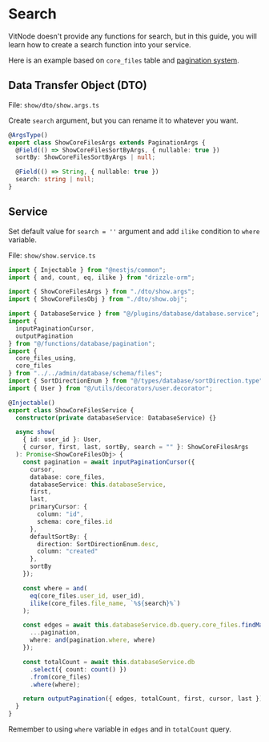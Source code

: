 # Search

VitNode doesn't provide any functions for search, but in this guide, you will learn how to create a search function into your service.

Here is an example based on `core_files` table and [pagination system](/docs/plugins/database/pagination).

## Data Transfer Object (DTO)

File: `show/dto/show.args.ts`

Create `search` argument, but you can rename it to whatever you want.

```ts {6-7}
@ArgsType()
export class ShowCoreFilesArgs extends PaginationArgs {
  @Field(() => ShowCoreFilesSortByArgs, { nullable: true })
  sortBy: ShowCoreFilesSortByArgs | null;

  @Field(() => String, { nullable: true })
  search: string | null;
}
```

## Service

Set default value for `search = ''` argument and add `ilike` condition to `where` variable.

File: `show/show.service.ts`

```ts {2, 25, 46, 51, 57}
import { Injectable } from "@nestjs/common";
import { and, count, eq, ilike } from "drizzle-orm";

import { ShowCoreFilesArgs } from "./dto/show.args";
import { ShowCoreFilesObj } from "./dto/show.obj";

import { DatabaseService } from "@/plugins/database/database.service";
import {
  inputPaginationCursor,
  outputPagination
} from "@/functions/database/pagination";
import {
  core_files_using,
  core_files
} from "../../admin/database/schema/files";
import { SortDirectionEnum } from "@/types/database/sortDirection.type";
import { User } from "@/utils/decorators/user.decorator";

@Injectable()
export class ShowCoreFilesService {
  constructor(private databaseService: DatabaseService) {}

  async show(
    { id: user_id }: User,
    { cursor, first, last, sortBy, search = "" }: ShowCoreFilesArgs
  ): Promise<ShowCoreFilesObj> {
    const pagination = await inputPaginationCursor({
      cursor,
      database: core_files,
      databaseService: this.databaseService,
      first,
      last,
      primaryCursor: {
        column: "id",
        schema: core_files.id
      },
      defaultSortBy: {
        direction: SortDirectionEnum.desc,
        column: "created"
      },
      sortBy
    });

    const where = and(
      eq(core_files.user_id, user_id),
      ilike(core_files.file_name, `%${search}%`)
    );

    const edges = await this.databaseService.db.query.core_files.findMany({
      ...pagination,
      where: and(pagination.where, where)
    });

    const totalCount = await this.databaseService.db
      .select({ count: count() })
      .from(core_files)
      .where(where);

    return outputPagination({ edges, totalCount, first, cursor, last });
  }
}
```

Remember to using `where` variable in `edges` and in `totalCount` query.

